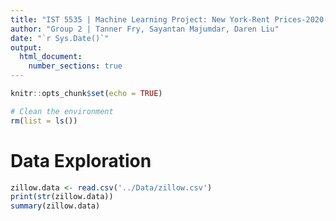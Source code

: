 ```yaml
---
title: "IST 5535 | Machine Learning Project: New York-Rent Prices-2020-Zillow Dataset"
author: "Group 2 | Tanner Fry, Sayantan Majumdar, Daren Liu"
date: "`r Sys.Date()`"
output: 
  html_document:
    number_sections: true
---
```

  ```r
knitr::opts_chunk$set(echo = TRUE)
```


```r
# Clean the environment
rm(list = ls())
```

# Data Exploration

```r
zillow.data <- read.csv('../Data/zillow.csv')
print(str(zillow.data))
summary(zillow.data)
```
